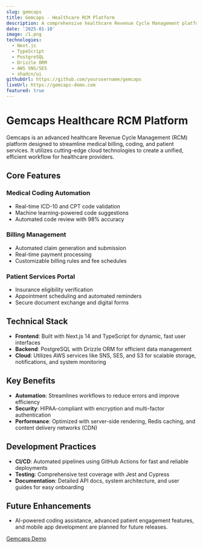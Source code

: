 ```yaml
---
slug: gemcaps
title: Gemcaps - Healthcare RCM Platform
description: A comprehensive healthcare Revenue Cycle Management platform streamlining medical billing, coding, and patient services with advanced automation.
date: '2025-01-10'
image: /1.png
technologies:
  - Next.js
  - TypeScript
  - PostgreSQL
  - Drizzle ORM
  - AWS SNS/SES
  - shadcn/ui
githubUrl: https://github.com/yourusername/gemcaps
liveUrl: https://gemcaps-demo.com
featured: true
---
```


# Gemcaps Healthcare RCM Platform

Gemcaps is an advanced healthcare Revenue Cycle Management (RCM) platform designed to streamline medical billing, coding, and patient services. It utilizes cutting-edge cloud technologies to create a unified, efficient workflow for healthcare providers.

## Core Features

### Medical Coding Automation
- Real-time ICD-10 and CPT code validation
- Machine learning-powered code suggestions
- Automated code review with 98% accuracy

### Billing Management
- Automated claim generation and submission
- Real-time payment processing
- Customizable billing rules and fee schedules

### Patient Services Portal
- Insurance eligibility verification
- Appointment scheduling and automated reminders
- Secure document exchange and digital forms

## Technical Stack
- **Frontend**: Built with Next.js 14 and TypeScript for dynamic, fast user interfaces
- **Backend**: PostgreSQL with Drizzle ORM for efficient data management
- **Cloud**: Utilizes AWS services like SNS, SES, and S3 for scalable storage, notifications, and system monitoring

## Key Benefits
- **Automation**: Streamlines workflows to reduce errors and improve efficiency
- **Security**: HIPAA-compliant with encryption and multi-factor authentication
- **Performance**: Optimized with server-side rendering, Redis caching, and content delivery networks (CDN)

## Development Practices
- **CI/CD**: Automated pipelines using GitHub Actions for fast and reliable deployments
- **Testing**: Comprehensive test coverage with Jest and Cypress
- **Documentation**: Detailed API docs, system architecture, and user guides for easy onboarding

## Future Enhancements
- AI-powered coding assistance, advanced patient engagement features, and mobile app development are planned for future releases.

[Gemcaps Demo](https://gemcaps-demo.com)
